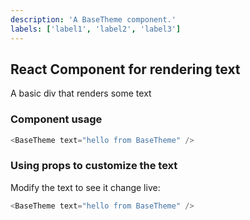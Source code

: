 ```yaml
---
description: 'A BaseTheme component.'
labels: ['label1', 'label2', 'label3']
---
```



## React Component for rendering text

A basic div that renders some text

### Component usage
```js
<BaseTheme text="hello from BaseTheme" />
```

### Using props to customize the text

Modify the text to see it change live:
```js live
<BaseTheme text="hello from BaseTheme" />
```
